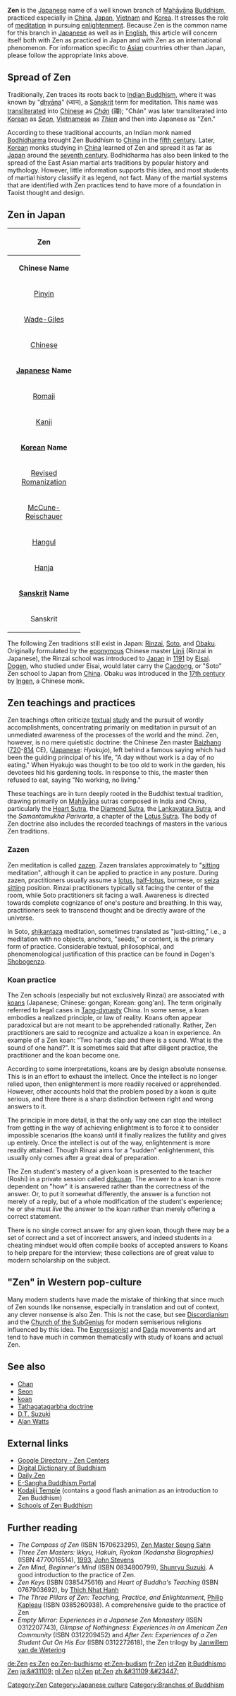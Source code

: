 {{buddhism}}
'''Zen''' is the [[Japanese]] name of a well known branch of [[Mahayana|Mah&#257;y&#257;na]] [[Buddhism]], practiced especially in [[Chinese Buddhism|China]], [[Japanese Buddhism|Japan]], [[Vietnam]] and [[Korean Buddhism|Korea]]. It stresses the role of [[meditation]] in pursuing [[Enlightenment (Buddhism)|enlightenment]].  Because Zen is the common name for this branch in [[Japanese language|Japanese]] as well as in [[English language|English]], this article will concern itself both with Zen as practiced in Japan and with Zen as an international phenomenon.  For information specific to [[Asia]]n countries other than Japan, please follow the appropriate links above.

==Spread of Zen==

Traditionally, Zen traces its roots back to [[Indian Buddhism]], where it was known by "[[dhyana|dhy&#257;na]]" (&#2343;&#2381;&#2351;&#2366;&#2344;), a [[Sanskrit]] term for meditation. This name was [[transliterate]]d into [[Chinese]] as ''[[Chan|Ch&aacute;n]]'' (&#31146;); "Ch&aacute;n" was later transliterated into [[Korean language|Korean]] as ''[[Seon]]'', [[Vietnamese language|Vietnamese]] as ''[[Thien]]'' and then into Japanese as "Zen."

According to these traditional accounts, an Indian monk named [[Bodhidharma]] brought Zen Buddhism to [[China]] in the [[5th century|fifth century]]. Later, [[Korea|Korean]] monks studying in [[China]] learned of Zen and spread it as far as [[Japan]] around the [[7th century|seventh century]]. Bodhidharma has also been linked to the spread of the East Asian martial arts traditions by popular history and mythology. However, little information supports this idea, and most students of martial history classify it as legend, not fact. Many of the martial systems that are identified with Zen practices tend to have more of a foundation in Taoist thought and design.

==Zen in Japan==
{| border=1 width=300 cellpadding=2 cellspacing=0 align=right style="margin:0 0 1em 1em;"
|-
! colspan=2 align=center bgcolor=#FFCCCC | '''Zen'''
|-
! colspan=2 align=center | '''Chinese Name'''
|-
| [[Pinyin]]
| [[Chán]]
|-
| width=150 | [[Wade-Giles]]
| width=150 | Ch'an
|-
| [[Chinese language|Chinese]]
| &#31146;
|-
! colspan=2 align=center | '''[[Japanese language|Japanese]] Name'''
|-
| [[Romaji]]
| Zen
|-
| [[Kanji]]
| &#31109;
|-
! colspan=2 align=center | '''[[Korean language|Korean]] Name'''
|-
| width=150 | [[Revised Romanization of Korean|Revised Romanization]]
| width=150 | [[Seon]]
|-
| width=150 | [[McCune-Reischauer]]
| width=150 | S&#335;n
|-
| [[Hangul]]
| &#49440;
|-
| width="150" | [[Hanja]]
| width="150" | &#31146;
|-
! colspan=2 align=center | '''[[Sanskrit]] Name'''
|-
| Sanskrit
| &#2343;&#2381;&#2351;&#2366;&#2344; [[dhyana|dhy&#257;na]]
|}
The following Zen traditions still exist in Japan: [[Rinzai]], [[Soto]], and [[Obaku School|Obaku]].  Originally formulated by the [[eponym]]ous Chinese master [[Linji]] (Rinzai in Japanese), the Rinzai school was introduced to [[Japan]] in [[1191]] by [[Eisai]]. [[Dogen]], who studied under Eisai, would later carry the [[Caodong]], or "Soto" Zen school to Japan from [[China]].  Obaku was introduced in the [[17th century]] by [[Ingen]], a Chinese monk.

==Zen teachings and practices==

Zen teachings often criticize [[text]]ual [[Hermeneutics|study]] and the pursuit of wordly accomplishments, concentrating primarily on meditation in pursuit of an unmediated awareness of the processes of the world and the mind. Zen, however, is no mere quietistic doctrine: the Chinese Zen master [[Baizhang]] ([[720]]-[[814]] CE), ([[Japanese language|Japanese]]: ''Hyakujo''), left behind a famous saying which had been the guiding principal of his life, "A day without work is a day of no eating." When Hyakujo was thought to be too old to work in the garden, his devotees hid his gardening tools. In response to this, the master then refused to eat, saying "No working, no living." 

These teachings are in turn deeply rooted in the Buddhist textual tradition, drawing primarily on [[Mahayana|Mah&#257;y&#257;na]] sutras composed in India and China, particularly the [[Heart Sutra]], the [[Diamond Sutra]], the [[Lankavatara Sutra]], and the ''Samantamukha Parivarta'', a chapter of the [[Lotus Sutra]]. The body of Zen doctrine also includes the recorded teachings of masters in the various Zen traditions.

===Zazen===

Zen meditation is called [[zazen]]. Zazen translates approximately to "[[sitting]] meditation", although it can be applied to practice in any posture. During zazen, practitioners usually assume a [[lotus position|lotus]], [[half-lotus]], burmese, or [[seiza]] [[sitting]] position. Rinzai practitioners typically sit facing the center of the room, while Soto practitioners sit facing a wall. Awareness is directed towards complete cognizance of one's posture and breathing. In this way, practitioners seek to transcend thought and be directly aware of the universe.

In Soto, [[shikantaza]] meditation, sometimes translated as "just-sitting," i.e., a meditation with no objects, anchors, "seeds," or content, is the primary form of practice. Considerable textual, philosophical, and phenomenological justification of this practice can be found in Dogen's [[Shobogenzo]].

===Koan practice===
The Zen schools (especially but not exclusively Rinzai) are associated with [[koan|koans]] (Japanese; Chinese: gongan; Korean: gong'an). The term originally referred to legal cases in [[Tang Dynasty|Tang-dynasty]] China. In some sense, a koan embodies a realized principle, or law of reality. Koans often appear paradoxical but are not meant to be apprehended rationally. Rather, Zen practitioners are said to recognize and actualize a koan in experience. An example of a Zen koan: "Two hands clap and there is a sound. What is the sound of one hand?". It is sometimes said that after diligent practice, the practitioner and the koan become one.

According to some interpretations, koans are by design absolute nonsense. This is in an effort to exhaust the intellect. Once the intellect is no longer relied upon, then enlightenment is more readily received or apprehended. However, other accounts hold that the problem posed by a koan is quite serious, and there there is a sharp distinction between right and wrong answers to it.

The principle in more detail, is that the only way one can stop the intellect from getting in the way of achieving enlightment is to force it to consider impossible scenarios (the koans) until it finally realizes the futility and gives up entirely. Once the intellect is out of the way, enlightenment is more readily attained. Though Rinzai aims for a "sudden" enlightenment, this usually only comes after a great deal of preparation.

The Zen student's mastery of a given koan is presented to the teacher (Roshi) in a private session called [[dokusan]]. The answer to a koan is more dependent on "how" it is answered rather than the correctness of the answer. Or, to put it somewhat differently, the answer is a function not merely of a reply, but of a whole modification of the student's experience; he or she must ''live'' the answer to the koan rather than merely offering a correct statement.

There is no single correct answer for any given koan, though there may be a set of correct and a set of incorrect answers, and indeed students in a cheating mindset would often compile books of accepted answers to Koans to help prepare for the interview; these collections are of great value to modern scholarship on the subject.

=="Zen" in Western pop-culture==

Many modern students have made the mistake of thinking that since much of Zen sounds like nonsense, especially in translation and out of context, any clever nonsense is also Zen. This is not the case, but see [[Discordianism]] and the [[Church of the SubGenius]] for modern semiserious religions influenced by this idea. The [[Expressionist]] and [[Dada]] movements and art tend to have much in common thematically with study of koans and actual Zen.

==See also==
*[[Chan]]
*[[Seon]]
*[[koan]]
*[[Tathagatagarbha doctrine#Tath&#257;gatagarbha in Zen|Tathagatagarbha doctrine]]
*[[D.T. Suzuki]]
*[[Alan Watts]]

== External links ==
*[http://directory.google.com/Top/Society/Religion_and_Spirituality/Buddhism/Lineages/Zen/Centers/ Google Directory - Zen Centers]
*[http://www.acmuller.net/ddb Digital Dictionary of Buddhism]
*[http://www.dailyzen.com/ Daily Zen]
*[http://www.e-sangha.com/ E-Sangha Buddhism Portal]
*[http://www.do-not-zzz.com/ Kodaiji Temple] (contains a good flash animation as an introduction to Zen Buddhism)
*[http://www.ciolek.com/WWWVLPages/ZenPages/ZenSchools.html/ Schools of Zen Buddhism]

==Further reading ==
*''The Compass of Zen'' (ISBN 1570623295), [[Zen Master Seung Sahn]]
*''Three Zen Masters: Ikkyu, Hakuin, Ryokan (Kodansha Biographies)'' (ISBN 4770016514), [[1993]], [[John Stevens (scholar)|John Stevens]]
*''Zen Mind, Beginner's Mind'' (ISBN 0834800799), [[Shunryu Suzuki]]. A good introduction to the practice of Zen.
*''Zen Keys'' (ISBN 0385475616) and ''Heart of Buddha's Teaching'' (ISBN 0767903692), by [[Thich Nhat Hanh]]
*''The Three Pillars of Zen: Teaching, Practice, and Enlightenment'', [[Philip Kapleau]] (ISBN 0385260938). A comprehensive guide to the practice of Zen
*''Empty Mirror: Experiences in a Japanese Zen Monastery'' (ISBN 0312207743), ''Glimpse of Nothingness: Experiences in an American Zen Community'' (ISBN 0312209452) and ''After Zen: Experiences of a Zen Student Out On His Ear'' (ISBN 0312272618), the Zen trilogy by [[Janwillem van de Wetering]]

[[Category:Zen]]
[[Category:Japanese culture]]

[[de:Zen]]
[[es:Zen]]
[[eo:Zen-budhismo]]
[[et:Zen-budism]]
[[fr:Zen]]
[[id:Zen]]
[[it:Buddhismo Zen]]
[[ja:&#31109;]]
[[nl:Zen]]
[[pl:Zen]]
[[pt:Zen]]
[[zh:&#31109;&#23447;]]
[[Category:Branches of Buddhism]]